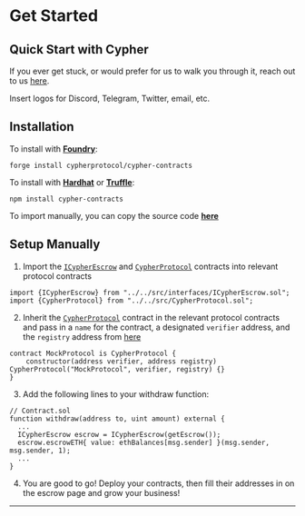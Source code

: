 # Get Started

## Quick Start with Cypher

If you ever get stuck, or would prefer for us to walk you through it, reach
out to us [here](/themes/docs/configuration).

Insert logos for Discord, Telegram, Twitter, email, etc.

## Installation

To install with [**Foundry**](https://github.com/gakonst/foundry):

```
forge install cypherprotocol/cypher-contracts
```

To install with [**Hardhat**](https://github.com/nomiclabs/hardhat) or [**Truffle**](https://github.com/trufflesuite/truffle):

```
npm install cypher-contracts
```

To import manually, you can copy the source code [**here**](https://github.com/cypherprotocol/cypher-contracts)

## Setup Manually

1. Import the [`ICypherEscrow`](/contracts/interfaces/ICypherEscrow) and [`CypherProtocol`](/contracts/CypherProtocol) contracts into relevant protocol contracts

```solidity
import {ICypherEscrow} from "../../src/interfaces/ICypherEscrow.sol";
import {CypherProtocol} from "../../src/CypherProtocol.sol";
```

2. Inherit the [`CypherProtocol`](/contracts/CypherProtocol) contract in the relevant protocol contracts and pass in a `name` for the contract, a designated `verifier` address, and the `registry` address from [here](/contracts/deployment-addresses)

```solidity
contract MockProtocol is CypherProtocol {
    constructor(address verifier, address registry) CypherProtocol("MockProtocol", verifier, registry) {}
}
```

3. Add the following lines to your withdraw function:

```solidity
// Contract.sol
function withdraw(address to, uint amount) external {
  ...
  ICypherEscrow escrow = ICypherEscrow(getEscrow());
  escrow.escrowETH{ value: ethBalances[msg.sender] }(msg.sender, msg.sender, 1);
  ...
}
```

4. You are good to go! Deploy your contracts, then fill their addresses in on the escrow page and grow your business!

---
